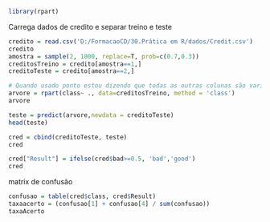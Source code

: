 ```{r}
library(rpart)
```

Carrega dados de credito e separar treino e teste
```{r}
credito = read.csv('D:/FormacaoCD/30.Prática em R/dados/Credit.csv')
credito
amostra = sample(2, 1000, replace=T, prob=c(0.7,0.3))
creditosTreino = credito[amostra==1,]
creditoTeste = credito[amostra==2,]
```
```{r}
# Quando usado ponto estou dizendo que todas as outras colunas são variáveis independentes
arvore = rpart(class~ ., data=creditosTreino, method = 'class')
arvore
```

```{r}
teste = predict(arvore,newdata = creditoTeste)
head(teste)
```
```{r}
cred = cbind(creditoTeste, teste)
cred
```

```{r}
cred["Result"] = ifelse(cred$bad>=0.5, 'bad','good')
cred
```
matrix de confusão
```{r}
confusao = table(cred$class, cred$Result)
taxaacerto = (confusao[1] + confusao[4] / sum(confusao))
taxaAcerto
```

